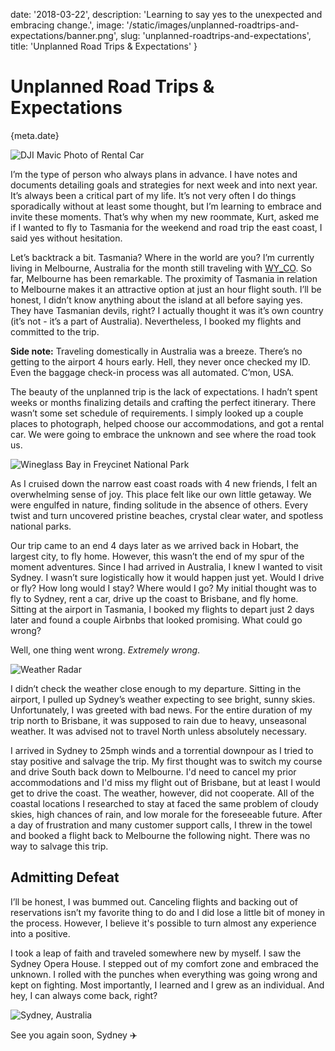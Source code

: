
date: '2018-03-22',
description: 'Learning to say yes to the unexpected and embracing change.',
image: '/static/images/unplanned-roadtrips-and-expectations/banner.png',
slug: 'unplanned-roadtrips-and-expectations',
title: 'Unplanned Road Trips & Expectations'
}


# Unplanned Road Trips & Expectations

<Date>{meta.date}</Date>

![DJI Mavic Photo of Rental Car](/static/images/unplanned-roadtrips-and-expectations/banner.png)

I’m the type of person who always plans in advance. I have notes and documents detailing goals and strategies for next week and into next year. It’s always been a critical part of my life. It’s not very often I do things sporadically without at least some thought, but I’m learning to embrace and invite these moments. That’s why when my new roommate, Kurt, asked me if I wanted to fly to Tasmania for the weekend and road trip the east coast, I said yes without hesitation.

Let’s backtrack a bit. Tasmania? Where in the world are you? I’m currently living in Melbourne, Australia for the month still traveling with [WY_CO](https://thewyco.com/). So far, Melbourne has been remarkable. The proximity of Tasmania in relation to Melbourne makes it an attractive option at just an hour flight south. I’ll be honest, I didn’t know anything about the island at all before saying yes. They have Tasmanian devils, right? I actually thought it was it’s own country (it’s not - it’s a part of Australia). Nevertheless, I booked my flights and committed to the trip.

**Side note:** Traveling domestically in Australia was a breeze. There’s no getting to the airport 4 hours early. Hell, they never once checked my ID. Even the baggage check-in process was all automated. C’mon, USA.

The beauty of the unplanned trip is the lack of expectations. I hadn’t spent weeks or months finalizing details and crafting the perfect itinerary. There wasn’t some set schedule of requirements. I simply looked up a couple places to photograph, helped choose our accommodations, and got a rental car. We were going to embrace the unknown and see where the road took us.

![Wineglass Bay in Freycinet National Park](/static/images/unplanned-roadtrips-and-expectations/wineglass-bay.jpg)

As I cruised down the narrow east coast roads with 4 new friends, I felt an overwhelming sense of joy. This place felt like our own little getaway. We were engulfed in nature, finding solitude in the absence of others. Every twist and turn uncovered pristine beaches, crystal clear water, and spotless national parks.

Our trip came to an end 4 days later as we arrived back in Hobart, the largest city, to fly home. However, this wasn’t the end of my spur of the moment adventures. Since I had arrived in Australia, I knew I wanted to visit Sydney. I wasn’t sure logistically how it would happen just yet. Would I drive or fly? How long would I stay? Where would I go? My initial thought was to fly to Sydney, rent a car, drive up the coast to Brisbane, and fly home. Sitting at the airport in Tasmania, I booked my flights to depart just 2 days later and found a couple Airbnbs that looked promising. What could go wrong?

Well, one thing went wrong. _Extremely wrong_.

![Weather Radar](/static/images/unplanned-roadtrips-and-expectations/radar.png)

I didn’t check the weather close enough to my departure. Sitting in the airport, I pulled up Sydney’s weather expecting to see bright, sunny skies. Unfortunately, I was greeted with bad news. For the entire duration of my trip north to Brisbane, it was supposed to rain due to heavy, unseasonal weather. It was advised not to travel North unless absolutely necessary.

I arrived in Sydney to 25mph winds and a torrential downpour as I tried to stay positive and salvage the trip. My first thought was to switch my course and drive South back down to Melbourne. I'd need to cancel my prior accommodations and I'd miss my flight out of Brisbane, but at least I would get to drive the coast. The weather, however, did not cooperate. All of the coastal locations I researched to stay at faced the same problem of cloudy skies, high chances of rain, and low morale for the foreseeable future. After a day of frustration and many customer support calls, I threw in the towel and booked a flight back to Melbourne the following night. There was no way to salvage this trip.

## Admitting Defeat

I’ll be honest, I was bummed out. Canceling flights and backing out of reservations isn’t my favorite thing to do and I did lose a little bit of money in the process. However, I believe it's possible to turn almost any experience into a positive.

I took a leap of faith and traveled somewhere new by myself. I saw the Sydney Opera House. I stepped out of my comfort zone and embraced the unknown. I rolled with the punches when everything was going wrong and kept on fighting. Most importantly, I learned and I grew as an individual. And hey, I can always come back, right?

![Sydney, Australia](/static/images/unplanned-roadtrips-and-expectations/sydney.jpg)

See you again soon, Sydney ✈️
